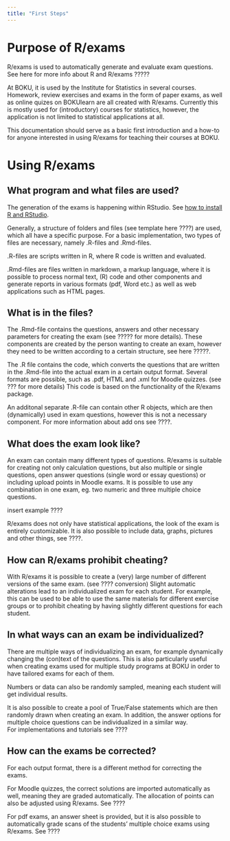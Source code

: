 ```yaml
---
title: "First Steps"
---
```


# Purpose of R/exams

R/exams is used to automatically generate and evaluate exam questions. See here for more info about R and R/exams ?????

At BOKU, it is used by the Institute for Statistics in several courses. Homework, review exercises and exams in the form of paper exams, as well as online quizes on BOKUlearn are all created with R/exams. Currently this is mostly used for (introductory) courses for statistics, however, the application is not limited to statistical applications at all.

This documentation should serve as a basic first introduction and a how-to for anyone interested in using R/exams for teaching their courses at BOKU.

# Using R/exams

## What program and what files are used?

The generation of the exams is happening within RStudio. See [how to install R and RStudio](https://statistik.boku.ac.at/stat-lehre/doku.php?id=statistik_mit_r:rstudio:rstudio_installation:start).

Generally, a structure of folders and files (see template here ????) are used, which all have a specific purpose. For a basic implementation, two types of files are necessary, namely .R-files and .Rmd-files.

.R-files are scripts written in R, where R code is written and evaluated.

.Rmd-files are files written in markdown, a markup language, where it is possible to process normal text, (R) code and other components and generate reports in various formats (pdf, Word etc.) as well as web applications such as HTML pages.

## What is in the files?

The .Rmd-file contains the questions, answers and other necessary parameters for creating the exam (see ????? for more details). These components are created by the person wanting to create an exam, however they need to be written according to a certain structure, see here ?????.

The .R file contains the code, which converts the questions that are written in the .Rmd-file into the actual exam in a certain output format. Several formats are possible, such as .pdf, HTML and .xml for Moodle quizzes. (see ??? for more details) This code is based on the functionality of the R/exams package.

An additonal separate .R-file can contain other R objects, which are then (dynamically) used in exam questions, however this is not a necessary component. For more information about add ons see ????.

## What does the exam look like?

An exam can contain many different types of questions. R/exams is suitable for creating not only calculation questions, but also multiple or single questions, open answer questions (single word or essay questions) or including upload points in Moodle exams. It is possible to use any combination in one exam, eg. two numeric and three multiple choice questions.

insert example ????

R/exams does not only have statistical applications, the look of the exam is entirely customizable. It is also possible to include data, graphs, pictures and other things, see ????.

## How can R/exams prohibit cheating?

With R/exams it is possible to create a (very) large number of different versions of the same exam. (see ???? conversion) Slight automatic alterations lead to an individualized exam for each student. For example, this can be used to be able to use the same materials for different exercise groups or to prohibit cheating by having slightly different questions for each student.

## In what ways can an exam be individualized?

There are multiple ways of individualizing an exam, for example dynamically changing the (con)text of the questions. This is also particularly useful when creating exams used for multiple study programs at BOKU in order to have tailored exams for each of them.

Numbers or data can also be randomly sampled, meaning each student will get individual results.

It is also possible to create a pool of True/False statements which are then randomly drawn when creating an exam. In addition, the answer options for multiple choice questions can be individualized in a similar way. \
For implementations and tutorials see ????

## How can the exams be corrected?

For each output format, there is a different method for correcting the exams.

For Moodle quizzes, the correct solutions are imported automatically as well, meaning they are graded automatically. The allocation of points can also be adjusted using R/exams. See ????

For pdf exams, an answer sheet is provided, but it is also possible to automatically grade scans of the students' multiple choice exams using R/exams. See ????
